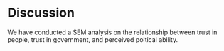 # Discussion

We have conducted a SEM analysis on the relationship between trust in people,
trust in government, and perceived poltical ability.